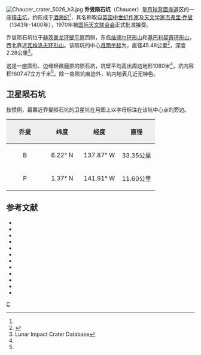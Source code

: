 {{lunar crater data|
 image=Chaucer crater WAC.jpg|
 caption=[[月球勘测轨道飞行器|月球勘测轨道飞行器]]拍摄的图像|
 latitude=3.39|
 N_or_S=N|
 longitude=140.71|
 E_or_W=E|
 diameter=45.48公里|
 depth=2.28公里|
 colong=141|
 eponym=[[杰弗里·乔叟|杰弗里·乔叟]]}}
[[Image:Chaucer_crater_5026_h3.jpg|thumb]]
'''乔叟陨石坑'''（Chaucer）是[[月球背面|月球背面]][[赤道|赤道]]区的一座[[撞击坑|撞击坑]]，约形成于[[酒海纪|酒海纪]]<ref name=LICD/>，其名称取自[[英国|英国]][[中世纪|中世纪]][[作家|作家]]及[[天文学家|天文学家]][[杰弗里·乔叟|杰弗里·乔叟]]（1343年-1400年），1970年被[[国际天文联合会|国际天文联合会]]正式批准接受。

乔叟陨石坑位于[[赫茨普龙环形山|赫茨普龙环壁平原]]西侧，东临[[灿德尔环形山|灿德尔环形山]]和[[基巴利契奇环形山|基巴利契奇环形山]]，西北靠近[[瓦维洛夫环形山|瓦维洛夫环形山]]。该陨坑的中心[[月面坐标|月面坐标]]为{{Coord|3.39|S|140.71|W|globe:Moon|nogoogle=1|noosm=1}}，直径45.48公里<ref name=IAU>{{Cite web |url=http://planetarynames.wr.usgs.gov/Feature/1163 |title=Directory of the International Astronomical Union |access-date=2016-06-18 |archive-date=2022-01-08 |archive-url=https://web.archive.org/web/20220108091818/https://planetarynames.wr.usgs.gov/Feature/1163 }}</ref>，深度2.28公里<ref name=LICD>Lunar Impact Crater Database</ref>。

这是一座圆形、边缘轻微磨损的陨石坑，坑壁平均高出周边地形1080米<ref name=LICD/>，坑内容积1607.47立方千米<ref name=LICD/>。除一些陨坑痕迹外，坑内地表几近无特色。

==卫星陨石坑==
按惯例，最靠近乔叟陨石坑的卫星坑在月图上以字母标注在该坑中心点的旁边。

{| class=wikitable
!width=25% style=background:#eeeeee; |乔叟 
!width=25% style=background:#eeeeee; |纬度
!width=25% style=background:#eeeeee; |经度
!width=25% style=background:#eeeeee; |直径
|-
|align=center|B
|align=center|6.22° N
|align=center|137.87° W
|align=center|33.35公里
|-
|align=center|P
|align=center|1.37° N
|align=center|141.91° W
|align=center|11.60公里
|}

==参考文献==
{{reflist}}
{{refbegin}}
* {{cite book
  | last1 = Andersson
  | first1 = L. E.
  | last2 = Whitaker
  | first2 = E. A.
  | authorlink2 = Ewen Whitaker
  | date = 1982
  | title = [[NASA|NASA]] Catalogue of Lunar Nomenclature
  | publisher = NASA RP-1097
  | ref = harv
  }}
* {{cite web
  | last = Blue
  | first = Jennifer
  | date = July 25, 2007
  | title = Gazetteer of Planetary Nomenclature
  | publisher = [[United_States_Geological_Survey|USGS]]
  | url = http://planetarynames.wr.usgs.gov/
  | accessdate = 2007-08-05
  | ref = harv
  | archive-date = 2019-12-13
  | archive-url = https://web.archive.org/web/20191213141228/https://planetarynames.wr.usgs.gov/
  | dead-url = no
  }}
* {{cite book
  | last1 = Bussey
  | first1 = B.
  | authorlink1 = Ben Bussey
  | last2 = Spudis
  | first2 = P.
  | authorlink2 = Paul Spudis
  | date = 2004
  | title = The Clementine Atlas of the Moon
  | publisher = Cambridge University Press
  | location = New York
  | isbn = 978-0-521-81528-4
  | ref = harv
  }}
* {{cite book
  | last1 = Cocks
  | first1 = Elijah E.
  | last2 = Cocks
  | first2 = Josiah C.
  | date = 1995
  | title = Who's Who on the Moon: A Biographical Dictionary of Lunar Nomenclature
  | url = https://archive.org/details/isbn_9780936389271
  | publisher = Tudor Publishers
  | isbn = 978-0-936389-27-1
  | ref = harv
  }}
* {{cite web
  | last = McDowell
  | first = Jonathan
  | date = July 15, 2007
  | url = http://host.planet4589.org/astro/lunar/
  | title = Lunar Nomenclature
  | publisher = Jonathan's Space Report
  | accessdate = 2007-10-24
  | ref = harv
  | archive-date = 2019-06-21
  | archive-url = https://web.archive.org/web/20190621012337/http://host.planet4589.org/astro/lunar/
  | dead-url = no
  }}
* {{cite journal| last1 = Menzel| first1 = D. H.| last2 = Minnaert| first2 = M.| last3 = Levin| first3 = B.| last4 = Dollfus| first4 = A.| last5 = Bell| first5 = B.| title = Report on Lunar Nomenclature by the Working Group of Commission 17 of the IAU| doi = 10.1007/BF00171763| journal = Space Science Reviews| volume = 12| issue = 2| pages = 136–186| date = 1971| bibcode = 1971SSRv...12..136M| ref = harv}}
* {{cite book
  | first = Patrick
  | last = Moore
  | authorlink = Patrick Moore
  | date = 2001
  | title = On the Moon
  | url = https://archive.org/details/patrickmooreonmo00patr
  | publisher = Sterling Publishing Co.
  | isbn = 978-0-304-35469-6
  | ref = harv
  }}
* {{cite book
  | first = Fred W.
  | last = Price
  | date = 1988
  | title = The Moon Observer's Handbook
  | publisher = Cambridge University Press
  | isbn = 978-0-521-33500-3
  | ref = harv
  }}
* {{cite book
  | last = Rükl
  | first = Antonín
  | authorlink = Antonín Rükl
  | date = 1990
  | title = Atlas of the Moon
  | publisher = Kalmbach Books
  | isbn = 978-0-913135-17-4
  | ref = harv
  }}
* {{cite book
  | last = Webb
  | first = Rev. T. W.
  | authorlink = Thomas William Webb
  | date = 1962
  | title = Celestial Objects for Common Telescopes
  | url = https://archive.org/details/celestialobjects00webb
  | edition = 6th revised
  | publisher = Dover
  | isbn = 978-0-486-20917-3
  | ref = harv
  }}
* {{cite book
  | first = Ewen A.
  | last = Whitaker
  | authorlink = Ewen Whitaker
  | date = 1999
  | title = Mapping and Naming the Moon
  | publisher = Cambridge University Press
  | isbn = 978-0-521-62248-6
  | ref = harv
  }}
* {{cite book
  | first = Peter T.
  | last = Wlasuk
  | date = 2000
  | title = Observing the Moon
  | publisher = Springer
  | isbn = 978-1-85233-193-1
  | ref = harv
 }}
{{refend}}

[[Category:月球环形山|C]]
{{月球環形山 (C-F)}}